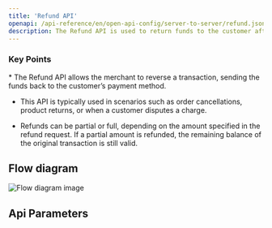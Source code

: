 ```yaml
---
title: 'Refund API'
openapi: /api-reference/en/open-api-config/server-to-server/refund.json POST /api/v1/server-to-server-interface/refund
description: The Refund API is used to return funds to the customer after a successful purchase or capture transaction.
---
```


### Key Points

<Info>
  * The Refund API allows the merchant to reverse a transaction, sending the funds back to the customer’s payment method.

  * This API is typically used in scenarios such as order cancellations, product returns, or when a customer disputes a charge.

  * Refunds can be partial or full, depending on the amount specified in the refund request. If a partial amount is refunded, the remaining balance of the original transaction is still valid.
</Info>

## Flow diagram

![Flow diagram image](/images/timeline-diagram/flows-API-refund.svg)

## Api Parameters